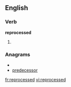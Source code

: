 ==English==

===Verb===
'''reprocessed'''

# {{present participle of|[[reprocess]]}}

===Anagrams===
* {{alphagram|cdeeeoprrss}}
* [[predecessor#English|predecessor]]

[[fr:reprocessed]]
[[vi:reprocessed]]